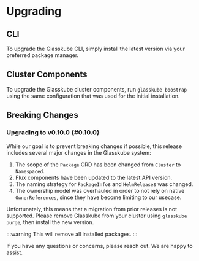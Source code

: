 
# Upgrading

## CLI

To upgrade the Glasskube CLI, simply install the latest version via your preferred package manager.

<Upgrade />

## Cluster Components

To upgrade the Glasskube cluster components, run `glasskube boostrap` using the same configuration that was used for the initial installation.

## Breaking Changes

### Upgrading to v0.10.0 {#0.10.0}

While our goal is to prevent breaking changes if possible, this release includes several major changes in the Glasskube system:
1. The scope of the `Package` CRD has been changed from `Cluster` to `Namespaced`.
2. Flux components have been updated to the latest API version.
3. The naming strategy for `PackageInfo`s and `HelmRelease`s was changed.
4. The ownership model was overhauled in order to not rely on native `OwnerReferences`, since they have become limiting to our usecase.

Unfortunately, this means that a migration from prior releases is not supported.
Please remove Glasskube from your cluster using `glasskube purge`, then install the new version.

:::warning
This will remove all installed packages.
:::

If you have any questions or concerns, please reach out. We are happy to assist.

